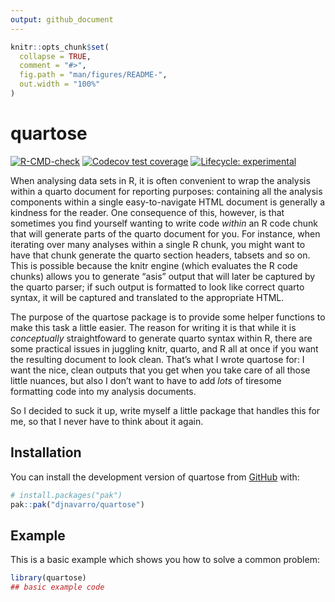 ```yaml
---
output: github_document
---
```


<!-- README.md is generated from README.Rmd. Please edit that file -->

```r
knitr::opts_chunk$set(
  collapse = TRUE,
  comment = "#>",
  fig.path = "man/figures/README-",
  out.width = "100%"
)
```

# quartose

<!-- badges: start -->
[![R-CMD-check](https://github.com/djnavarro/quartose/actions/workflows/R-CMD-check.yaml/badge.svg)](https://github.com/djnavarro/quartose/actions/workflows/R-CMD-check.yaml)
[![Codecov test coverage](https://codecov.io/gh/djnavarro/quartose/graph/badge.svg)](https://app.codecov.io/gh/djnavarro/quartose)
[![Lifecycle: experimental](https://img.shields.io/badge/lifecycle-experimental-orange.svg)](https://lifecycle.r-lib.org/articles/stages.html#experimental)
<!-- badges: end -->

When analysing data sets in R, it is often convenient to wrap the analysis within a quarto document for reporting purposes: containing all the analysis components within a single easy-to-navigate HTML document is generally a kindness for the reader. One consequence of this, however, is that sometimes you find yourself wanting to write code *within* an R code chunk that will generate parts of the quarto document for you. For instance, when iterating over many analyses within a single R chunk, you might want to have that chunk generate the quarto section headers, tabsets and so on. This is possible because the knitr engine (which evaluates the R code chunks) allows you to generate "asis" output that will later be captured by the quarto parser; if such output is formatted to look like correct quarto syntax, it will be captured and translated to the appropriate HTML. 

The purpose of the quartose package is to provide some helper functions to make this task a little easier. The reason for writing it is that while it is *conceptually* straightfoward to generate quarto syntax within R, there are some practical issues in juggling knitr, quarto, and R all at once if you want the resulting document to look clean. That's what I wrote quartose for: I want the nice, clean outputs that you get when you take care of all those little nuances, but also I don't want to have to add *lots* of tiresome formatting code into my analysis documents. 

So I decided to suck it up, write myself a little package that handles this for me, so that I never have to think about it again. 


## Installation

You can install the development version of quartose from [GitHub](https://github.com/) with:

``` r
# install.packages("pak")
pak::pak("djnavarro/quartose")
```

## Example

This is a basic example which shows you how to solve a common problem:

```r
library(quartose)
## basic example code
```


